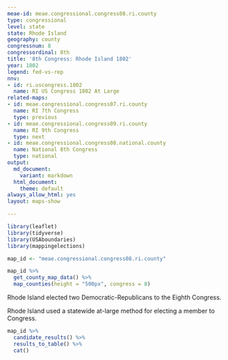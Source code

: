 ```yaml
---
meae-id: meae.congressional.congress08.ri.county
type: congressional
level: state
state: Rhode Island
geography: county
congressnum: 8
congressordinal: 8th
title: '8th Congress: Rhode Island 1802'
year: 1802
legend: fed-vs-rep
nnv:
- id: ri.uscongress.1802
  name: RI US Congress 1802 At Large
related-maps:
- id: meae.congressional.congress07.ri.county
  name: RI 7th Congress
  type: previous
- id: meae.congressional.congress09.ri.county
  name: RI 9th Congress
  type: next
- id: meae.congressional.congress08.national.county
  name: National 8th Congress
  type: national
output:
  md_document:
    variant: markdown
  html_document:
    theme: default
always_allow_html: yes
layout: maps-show

---
```


```r
library(leaflet)
library(tidyverse)
library(USAboundaries)
library(mappingelections)

map_id <- "meae.congressional.congress08.ri.county"
```

<div class="map">

```r
map_id %>%
  get_county_map_data() %>%
  map_counties(height = "500px", congress = 8)
```

</div>

Rhode Island elected two Democratic-Republicans to the Eighth Congress.

Rhode Island used a statewide at-large method for electing a member to Congress.

<div class="results-table">

```r
map_id %>%
  candidate_results() %>%
  results_to_table() %>%
  cat()
```

</div>
